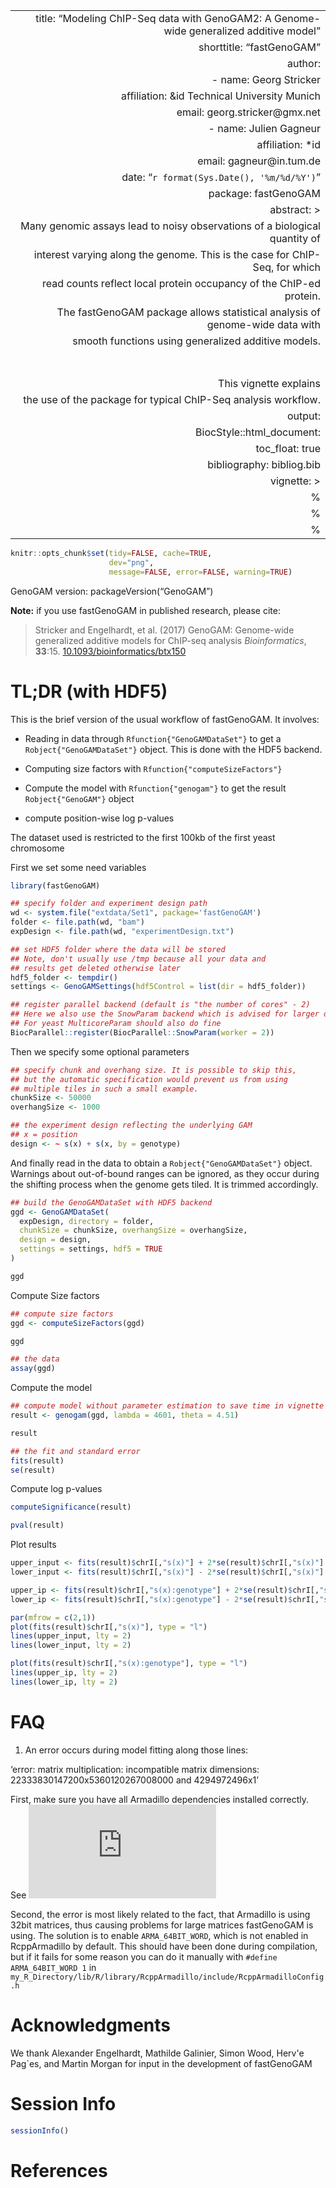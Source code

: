 ---
  title: "Modeling ChIP-Seq data with GenoGAM2: A Genome-wide generalized additive model"
  shorttitle: "fastGenoGAM"
  author: 
  - name: Georg Stricker
	affiliation: &id Technical University Munich
	email: georg.stricker@gmx.net
  - name: Julien Gagneur
	affiliation: *id
	email: gagneur@in.tum.de
  date: "`r format(Sys.Date(), '%m/%d/%Y')`"
  package: fastGenoGAM
  abstract: >
	Many genomic assays lead to noisy observations of a biological quantity of 
	interest varying along the genome. This is the case for ChIP-Seq, for which
	read counts reflect local protein occupancy of the ChIP-ed protein. 
	The fastGenoGAM package allows statistical analysis of genome-wide data with 
	smooth functions using generalized additive models. 
	<!-- It provides methods for -->
	<!-- the statistical analysis of ChIP-Seq data including inference of protein  -->
	<!-- occupancy, and pointwise and region-wise differential analysis as well as  -->
	<!-- peak calling with position-wise confidence bands. Estimation of dispersion  -->
	<!-- and smoothing parameters is performed by cross-validation. Scaling of  -->
	<!-- generalized additive model fitting to whole chromosomes is achieved by  -->
	<!-- parallelization over overlapping genomic intervals.  -->
	This vignette explains
	the use of the package for typical ChIP-Seq analysis workflow.
  output: 
    BiocStyle::html_document:
		toc_float: true
  bibliography: bibliog.bib
  vignette: >
    %\VignetteIndexEntry{Vignette Title}
    %\VignetteEngine{knitr::rmarkdown}
    %\VignetteEncoding{UTF-8}  
 ---

```r
knitr::opts_chunk$set(tidy=FALSE, cache=TRUE,
                      dev="png",
                      message=FALSE, error=FALSE, warning=TRUE)
```

GenoGAM version: packageVersion("GenoGAM")

**Note:** if you use fastGenoGAM in published research, please cite:

> Stricker and Engelhardt, et al. (2017)
> GenoGAM: Genome-wide generalized additive models for ChIP-seq analysis
> *Bioinformatics*, **33**:15.
> [10.1093/bioinformatics/btx150](https://doi.org/10.1093/bioinformatics/btx150)

# TL;DR (with HDF5)

This is the brief version of the usual workflow of fastGenoGAM. It involves:

- Reading in data through `Rfunction{"GenoGAMDataSet"}` to get a `Robject{"GenoGAMDataSet"}` object. This is done with the HDF5 backend.
  
- Computing size factors with `Rfunction{"computeSizeFactors"}`
  
- Compute the model with `Rfunction{"genogam"}` to get the result `Robject{"GenoGAM"}` object

- compute position-wise log p-values

The dataset used is restricted to the first 100kb of the first yeast chromosome

First we set some need variables
```r
library(fastGenoGAM)

## specify folder and experiment design path
wd <- system.file("extdata/Set1", package='fastGenoGAM')
folder <- file.path(wd, "bam")
expDesign <- file.path(wd, "experimentDesign.txt")

## set HDF5 folder where the data will be stored
## Note, don't usually use /tmp because all your data and
## results get deleted otherwise later
hdf5_folder <- tempdir()
settings <- GenoGAMSettings(hdf5Control = list(dir = hdf5_folder))

## register parallel backend (default is "the number of cores" - 2)
## Here we also use the SnowParam backend which is advised for larger data
## For yeast MulticoreParam should also do fine
BiocParallel::register(BiocParallel::SnowParam(worker = 2))
```

Then we specify some optional parameters

```r
## specify chunk and overhang size. It is possible to skip this,
## but the automatic specification would prevent us from using
## multiple tiles in such a small example.
chunkSize <- 50000
overhangSize <- 1000

## the experiment design reflecting the underlying GAM
## x = position
design <- ~ s(x) + s(x, by = genotype)
```

And finally read in the data to obtain a `Robject{"GenoGAMDataSet"}` object.
Warnings about out-of-bound ranges can be ignored, as they occur during the 
shifting process when the genome gets tiled. It is trimmed accordingly.

```r
## build the GenoGAMDataSet with HDF5 backend
ggd <- GenoGAMDataSet(
  expDesign, directory = folder,
  chunkSize = chunkSize, overhangSize = overhangSize,
  design = design,
  settings = settings, hdf5 = TRUE
)

ggd
```

Compute Size factors

```r
## compute size factors
ggd <- computeSizeFactors(ggd)

ggd

## the data
assay(ggd)
```

Compute the model

```r
## compute model without parameter estimation to save time in vignette
result <- genogam(ggd, lambda = 4601, theta = 4.51)

result

## the fit and standard error
fits(result)
se(result)
```

Compute log p-values
```r
computeSignificance(result)

pval(result)
````

Plot results
```r
upper_input <- fits(result)$chrI[,"s(x)"] + 2*se(result)$chrI[,"s(x)"]
lower_input <- fits(result)$chrI[,"s(x)"] - 2*se(result)$chrI[,"s(x)"]

upper_ip <- fits(result)$chrI[,"s(x):genotype"] + 2*se(result)$chrI[,"s(x):genotype"]
lower_ip <- fits(result)$chrI[,"s(x):genotype"] - 2*se(result)$chrI[,"s(x):genotype"]

par(mfrow = c(2,1))
plot(fits(result)$chrI[,"s(x)"], type = "l")
lines(upper_input, lty = 2)
lines(lower_input, lty = 2)

plot(fits(result)$chrI[,"s(x):genotype"], type = "l")
lines(upper_ip, lty = 2)
lines(lower_ip, lty = 2)
```

# FAQ

1. An error occurs during model fitting along those lines:

'error: matrix multiplication: incompatible matrix dimensions: 22333830147200x5360120267008000 and 4294972496x1'

First, make sure you have all Armadillo dependencies installed correctly. See ![here](http://arma.sourceforge.net/download.html)

Second, the error is most likely related to the fact, that Armadillo is using 32bit matrices, thus causing problems for large matrices fastGenoGAM is using. The solution is to enable `ARMA_64BIT_WORD`, which is not enabled in RcppArmadillo by default. This should have been done during compilation, but if it fails for some reason you can do it manually with `#define ARMA_64BIT_WORD 1` in `my_R_Directory/lib/R/library/RcppArmadillo/include/RcppArmadilloConfig.h`

# Acknowledgments

We thank Alexander Engelhardt, Mathilde Galinier, Simon Wood, Herv\'e Pag\`es, and Martin Morgan for input in the development of fastGenoGAM

# Session Info

```r
sessionInfo()
```

# References


